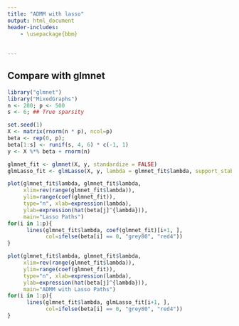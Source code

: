 ```yaml
---
title: "ADMM with lasso"
output: html_document
header-includes:
    - \usepackage{bbm}
    
    
---
```



## Compare with glmnet
```R
library("glmnet")
library("MixedGraphs")
n <- 200; p <- 500
s <- 6; ## True sparsity

set.seed(1)
X <- matrix(rnorm(n * p), ncol=p)
beta <- rep(0, p);
beta[1:s] <- runif(s, 4, 6) * c(-1, 1)
y <- X %*% beta + rnorm(n)

glmnet_fit <- glmnet(X, y, standardize = FALSE)
glmLasso_fit <- glmLasso(X, y, lambda = glmnet_fit$lambda, support_stability = 20)
```
```R
plot(glmnet_fit$lambda, glmnet_fit$lambda,
     xlim=rev(range(glmnet_fit$lambda)),
     ylim=range(coef(glmnet_fit)),
     type="n", xlab=expression(lambda),
     ylab=expression(hat(beta[j]^{lambda})),
     main="Lasso Paths")
for(i in 1:p){
      lines(glmnet_fit$lambda, coef(glmnet_fit)[i+1, ],
            col=ifelse(beta[i] == 0, "grey80", "red4"))
}

plot(glmnet_fit$lambda, glmnet_fit$lambda,
     xlim=rev(range(glmnet_fit$lambda)),
     ylim=range(coef(glmnet_fit)),
     type="n", xlab=expression(lambda),
     ylab=expression(hat(beta[j]^{lambda})),
     main="ADMM with Lasso Paths")
for(i in 1:p){
      lines(glmnet_fit$lambda, glmLasso_fit[i+1, ],
            col=ifelse(beta[i] == 0, "grey80", "red4"))
}

```
